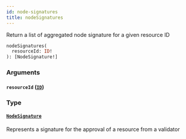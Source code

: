 ```yaml
---
id: node-signatures
title: nodeSignatures
---
```



Return a list of aggregated node signature for a given resource ID

```graphql
nodeSignatures(
  resourceId: ID!
): [NodeSignature!]
```


### Arguments

#### `resourceId` ([`ID`](/docs/testnet/graphql/scalars/id))




### Type

#### [`NodeSignature`](/docs/testnet/graphql/objects/node-signature) 

Represents a signature for the approval of a resource from a validator




